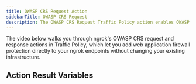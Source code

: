 ```yaml
---
title: OWASP CRS Request Action
sidebarTitle: OWASP CRS Request
description: The OWASP CRS Request Traffic Policy action enables OWASP CRS for use with ModSecurity or compatible web application firewalls.
---
```




The video below walks you through ngrok's OWASP CRS request and response actions in Traffic Policy, which let you add web application firewall protection directly to your ngrok endpoints without changing your existing infrastructure.

<YouTubeEmbed videoId="HHxj5VGFTEA" title="Block web attacks with ngrok's OWASP CRS Request" />

<ActionOverview />
<ActionConfig />
<ActionBehavior />
<ActionExamples />

## Action Result Variables

<ActionVariablesDescription />
<ActionVariables />
